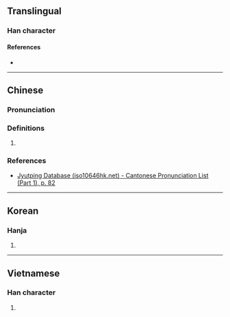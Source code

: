 {{character info}}
==Translingual==

===Han character===
{{Han char|rn=30|rad=口|as=11|sn=14|four=|canj=RIIH|ids=⿰口參}}

====References====
* {{Han ref|kx=0205.030|dkj=04172|dj=0427.220|hdz=10680.030|uh=5607|ud=22023}}

----

==Chinese==
{{zh-forms}}

===Pronunciation===
{{zh-pron
|m=sān
|c=saam1
|mc=y
|oc=y
|cat=
}}

===Definitions===
{{zh-hanzi}}

# {{rfdef|zh|sort=口11}}

===References===
* [http://www.iso10646hk.net/jp/document/download.jsp Jyutping Database (iso10646hk.net) - Cantonese Pronunciation List (Part 1), p. 82]

----

==Korean==

===Hanja===
{{ko-hanja|hangeul=삼|rv=sam|mr=sam}}

# {{rfdef|ko|sort=口11}}

----

==Vietnamese==

===Han character===
{{vi-readings|reading=thấm|rs=口11}}

# {{rfdef|vi|sort=口11}}
